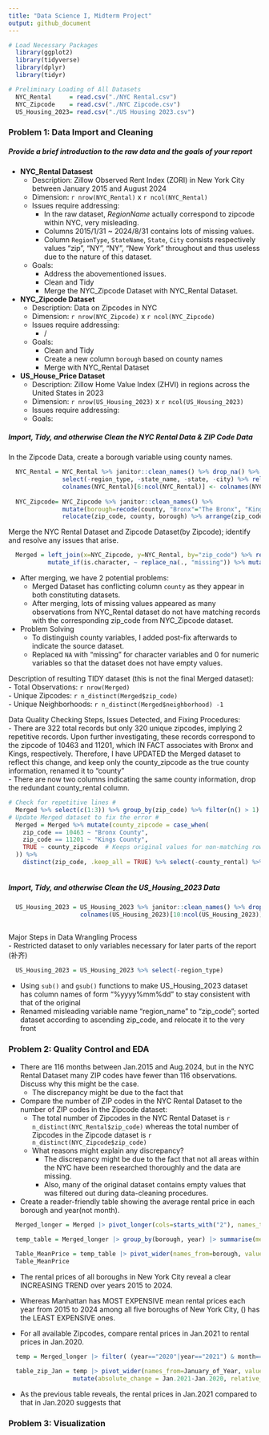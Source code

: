 ```yaml
---
title: "Data Science I, Midterm Project"
output: github_document
---
```


```r
# Load Necessary Packages
  library(ggplot2)
  library(tidyverse)
  library(dplyr)
  library(tidyr)

# Preliminary Loading of All Datasets
  NYC_Rental     = read.csv("./NYC Rental.csv")
  NYC_Zipcode    = read.csv("./NYC Zipcode.csv")
  US_Housing_2023= read.csv("./US Housing 2023.csv")

```

### Problem 1: Data Import and Cleaning

##### Provide a brief introduction to the raw data and the goals of your report
* **NYC_Rental Datasest**
  * Description: Zillow Observed Rent Index (ZORI) in New York City between January 2015 and August 2024
  * Dimension: `r nrow(NYC_Rental)` x `r ncol(NYC_Rental)`
  * Issues require addressing:
    * In the raw dataset, *RegionName* actually correspond to zipcode within NYC, very misleading.
    * Columns 2015/1/31 ~ 2024/8/31 contains lots of missing values.
    * Column `RegionType`, `StateName`, `State`, `City` consists respectively values "zip", "NY", "NY", "New York" throughout and thus useless due to the nature of this dataset.
  * Goals:
    * Address the abovementioned issues.
    * Clean and Tidy
    * Merge the NYC_Zipcode Dataset with NYC_Rental Dataset.

* **NYC_Zipcode Dataset**
  * Description: Data on Zipcodes in NYC
  * Dimension: `r nrow(NYC_Zipcode)` x `r ncol(NYC_Zipcode)`
  * Issues require addressing:
    * /
  * Goals:
    * Clean and Tidy
    * Create a new column `borough` based on county names
    * Merge with NYC_Rental Dataset
  
* **US_House_Price Dataset**
  * Description: Zillow Home Value Index (ZHVI) in regions across the United States in 2023
  * Dimension: `r nrow(US_Housing_2023)` x `r ncol(US_Housing_2023)`
  * Issues require addressing:
  * Goals:

##### Import, Tidy, and otherwise Clean the NYC Rental Data & ZIP Code Data

In the Zipcode Data, create a borough variable using county names.
```r

  NYC_Rental = NYC_Rental %>% janitor::clean_names() %>% drop_na() %>% rename(., "zip_code"="region_name", "county"="county_name") %>% 
               select(-region_type, -state_name, -state, -city) %>% relocate(zip_code) %>% arrange(zip_code)
               colnames(NYC_Rental)[6:ncol(NYC_Rental)] <- colnames(NYC_Rental)[6:ncol(NYC_Rental)] %>% sub("x", "", .) %>% gsub("_", "/", .)
               
  NYC_Zipcode= NYC_Zipcode %>% janitor::clean_names() %>% 
               mutate(borough=recode(county, "Bronx"="The Bronx", "Kings"="Brooklyn", "Queens"="Queens", "New York"="Manhattan", "Richmond"="Staten Island"), county=paste0(county, " County")) %>%
               relocate(zip_code, county, borough) %>% arrange(zip_code)
```

Merge the NYC Rental Dataset and Zipcode Dataset(by Zipcode); identify and resolve any issues that arise.
```r
  Merged = left_join(x=NYC_Zipcode, y=NYC_Rental, by="zip_code") %>% rename("county_zipcode"="county.x", "county_rental"="county.y") %>% relocate(zip_code, county_zipcode, county_rental) %>%
           mutate_if(is.character, ~ replace_na(., "missing")) %>% mutate_if(is.numeric, ~ replace_na(., 0))
```
* After merging, we have 2 potential problems:    
  * Merged Dataset has conflicting column `county` as they appear in both constituting datasets.
  * After merging, lots of missing values appeared as many observations from NYC_Rental dataset do not have matching records with the corresponding zip_code from NYC_Zipcode dataset.
* Problem Solving
  * To distinguish county variables, I added post-fix afterwards to indicate the source dataset.
  * Replaced `NA` with "missing" for character variables and 0 for numeric variables so that the dataset does not have empty values.

Description of resulting TIDY dataset (this is not the final Merged dataset):    
- Total Observations: `r nrow(Merged)`    
- Unique Zipcodes:  `r n_distinct(Merged$zip_code)`  
- Unique Neighborhoods: `r n_distinct(Merged$neighborhood) -1`    

Data Quality Checking Steps, Issues Detected, and Fixing Procedures:    
- There are 322 total records but only 320 unique zipcodes, implying 2 repetitive records. Upon further investigating, these records correspond to the zipcode of 10463 and 11201, which IN FACT associates with Bronx and Kings, respectively. Therefore, I have UPDATED the Merged dataset to reflect this change, and keep only the county_zipcode as the true county information, renamed it to "county"    
- There are now two columns indicating the same county information, drop the redundant county_rental column.

```r
# Check for repetitive lines #
  Merged %>% select(c(1:3)) %>% group_by(zip_code) %>% filter(n() > 1) %>% ungroup()
# Update Merged dataset to fix the error #
  Merged = Merged %>% mutate(county_zipcode = case_when(
    zip_code == 10463 ~ "Bronx County",
    zip_code == 11201 ~ "Kings County",
    TRUE ~ county_zipcode  # Keeps original values for non-matching rows
  )) %>%
    distinct(zip_code, .keep_all = TRUE) %>% select(-county_rental) %>% rename("county"="county_zipcode")
  
```

##### Import, Tidy, and otherwise Clean the US_Housing_2023 Data
```r

  US_Housing_2023 = US_Housing_2023 %>% janitor::clean_names() %>% drop_na() %>% rename("zip_code"="region_name") %>% arrange(zip_code) %>% relocate(zip_code)
                    colnames(US_Housing_2023)[10:ncol(US_Housing_2023)] <- colnames(US_Housing_2023)[10:ncol(US_Housing_2023)] %>% sub("x", "", .) %>% gsub("_", "/", .)
                   
```
Major Steps in Data Wrangling Process   
- Restricted dataset to only variables necessary for later parts of the report (补齐)
```r
  US_Housing_2023 = US_Housing_2023 %>% select(-region_type)
```

- Using `sub()` and `gsub()` functions to make US_Housing_2023 dataset has column names of form "%yyyy%mm%dd" to stay consistent with that of the original    
- Renamed misleading variable name "region_name" to "zip_code"; sorted dataset according to ascending zip_code, and relocate it to the very front   

### Problem 2: Quality Control and EDA

- There are 116 months between Jan.2015 and Aug.2024, but in the NYC Rental Dataset many ZIP codes have fewer than 116 observations. Discuss why this might be the case.
  - The discrepancy might be due to the fact that
- Compare the number of ZIP codes in the NYC Rental Dataset to the number of ZIP codes in the Zipcode dataset:
  - The total number of Zipcodes in the NYC Rental Dataset is `r n_distinct(NYC_Rental$zip_code)` whereas the total number of Zipcodes in the Zipcode dataset is `r n_distinct(NYC_Zipcode$zip_code)`
  - What reasons might explain any discrepancy?
    - The discrepancy might be due to the fact that not all areas within the NYC have been researched thoroughly and the data are missing.
    - Also, many of the original dataset contains empty values that was filtered out during data-cleaning procedures.
- Create a reader-friendly table showing the average rental price in each borough and year(not month).    
```r

  Merged_longer = Merged |> pivot_longer(cols=starts_with("2"), names_to="date", values_to="rental_price") |> separate(date, into=c("year", "month", "day"), sep = "/")

  temp_table = Merged_longer |> group_by(borough, year) |> summarise(mean_price = mean(rental_price[rental_price != 0]))
  
  Table_MeanPrice = temp_table |> pivot_wider(names_from=borough, values_from=mean_price) |> janitor::clean_names()
  Table_MeanPrice

```
  
  - The rental prices of all boroughs in New York City reveal a clear INCREASING TREND over years 2015 to 2024.
  - Whereas Manhattan has MOST EXPENSIVE mean rental prices each year from 2015 to 2024 among all five boroughs of New York City, () has the LEAST EXPENSIVE ones.

- For all available Zipcodes, compare rental prices in Jan.2021 to rental prices in Jan.2020.
```r
  
  temp = Merged_longer |> filter( (year=="2020"|year=="2021") & month==c("1")) |> group_by(year) |> select(zip_code, year, rental_price) |> rename("January_of_Year"="year")

  table_zip_Jan = temp |> pivot_wider(names_from=January_of_Year, values_from=rental_price) |> rename("Jan.2020"="2020", "Jan.2021"="2021") |> arrange(zip_code) |>
                  mutate(absolute_change = Jan.2021-Jan.2020, relative_percentage_change = (Jan.2021 - Jan.2020) / Jan.2020 * 100)

```
  
  - As the previous table reveals, the rental prices in Jan.2021 compared to that in Jan.2020 suggests that 

### Problem 3: Visualization
```r

```


